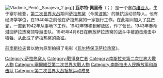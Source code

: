{{unreferenced|time=2011-05-27T04:45:56+00:00}}
{{Infobox military person
| honorific_prefix =
| name           = 弗拉迪米爾·佩里奇
| native_name    = Владимир Перић
| birth_date     = {{Birth date|1919|12|28}}
| death_date     = {{Death date and age|1945|4|6|1919|12|28}}
| birth_place    = [[塞爾維亞人、克羅地亞人和斯洛文尼亞人王國|塞爾維亞人、克羅地亞人和斯洛文尼亞人王國]][[普里耶波列|普里耶波列]]
| death_place    = [[南斯拉夫社會主義聯邦共和國|南斯拉夫社會主義聯邦共和國]][[薩拉熱窩|薩拉熱窩]]
| placeofburial  = 
| nickname       = 瓦尔特
| allegiance = {{flagicon|Democratic Federal Yugoslavia}} [[南斯拉夫人民解放軍和游擊隊|南斯拉夫人民解放軍和游擊隊]]
| serviceyears = 1941–1945
| rank = 
| branch = 
| commands = 南斯拉夫人民解放軍和游擊隊
| unit = 
| battles = [[南斯拉夫人民解放戰爭|南斯拉夫人民解放戰爭]]
| awards =
| death = 
}}
[[File:Vladimir_Perić,_Sarajevo_2.jpg|thumb]]]]
'''瓦尔特·佩里奇'''（{{lang-sr-cyr|Владимир Перић}}；{{bd|1919年||1945年|4月6日}}）是一个[[塞尔维亚人|塞尔维亚人]]，生于塞尔维亚，[[第二次世界大战|第二次世界大战]]期间[[萨拉热窝|萨拉热窝]]（今属[[波黑|波黑]]）的抵抗运动领导人。他有经济学学位，在1940年之前他在萨拉热窝的一家银行工作。在此期间加入了[[共产党|共产党]]，一直到1942年从事地下工作。1942年转移到解放区，作了营长。1943年奉命潜回萨拉热窝领导游击队。1945年4月6日在解放萨拉热窝的战斗中被迫击炮击中牺牲，从此成了萨拉热窝的象征。

[[前南斯拉夫|前南斯拉夫]]曾以他为原型拍摄了电影《[[瓦尔特保卫萨拉热窝|瓦尔特保卫萨拉热窝]]》。

{{Authority control}}
[[Category:萨拉热窝人|Category:萨拉热窝人]]
[[Category:戰爭身亡者|Category:戰爭身亡者]]
[[Category:南斯拉夫第二次世界大戰人物|Category:南斯拉夫第二次世界大戰人物]]
[[Category:塞爾維亞第二次世界大戰人物|Category:塞爾維亞第二次世界大戰人物]]
[[Category:南斯拉夫人民解放军和游击队|Category:南斯拉夫人民解放军和游击队]]
[[Category:第二次世界大战抵抗运动成员|Category:第二次世界大战抵抗运动成员]]